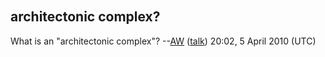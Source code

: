 <article id="18275621" title=Talk:Kursaal Congress Centre and Auditorium>
	<talkpage id="18275621" title="Talk:Kursaal Congress Centre and Auditorium">
{{WikiProjectBannerShell|1=
{{WikiProject Classical music|class=}}
{{WikiProject Spain|class=start|importance=}}
{{WikiProject Architecture|class=start|importance=mid}}
}}

== architectonic complex? ==

What is an &quot;architectonic complex&quot;? --[[User:Awiseman|AW]] ([[User talk:Awiseman|talk]]) 20:02, 5 April 2010 (UTC)
	</talkpage>
</article>